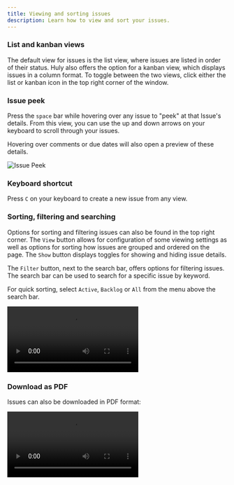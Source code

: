 ```yaml
---
title: Viewing and sorting issues
description: Learn how to view and sort your issues.
---
```


### List and kanban views

The default view for issues is the list view, where issues are listed in order of their status. Huly also offers the option for a kanban view, which displays issues in a column format. To toggle between the two views, click either the list or kanban icon in the top right corner of the window.

### Issue peek

Press the `space` bar while hovering over any issue to "peek" at that Issue's details. From this view, you can use the up and down arrows on your keyboard to scroll through your issues.

Hovering over comments or due dates will also open a preview of these details.

<Image 
src={issuePeek} 
alt='Issue Peek' 
inferSize
quality='max'
/>

### Keyboard shortcut

Press `C` on your keyboard to create a new issue from any view.

### Sorting, filtering and searching

Options for sorting and filtering issues can also be found in the top right corner. The `View` button allows for configuration of some viewing settings as well as options for sorting how issues are grouped and ordered on the page. The `Show` button displays toggles for showing and hiding issue details. 

The `Filter` button, next to the search bar, offers options for filtering issues. The search bar can be used to search for a specific issue by keyword.

For quick sorting, select `Active`, `Backlog` or `All` from the menu above the search bar.

<video controls>
  <source src="/src/assets/videos/huly/tracker-filter-issues.mp4" type="video/mp4" />
</video>

### Download as PDF

Issues can also be downloaded in PDF format:

<video controls>
  <source src="/src/assets/videos/huly/tracker-download-PDF.mp4" type="video/mp4" />
</video>